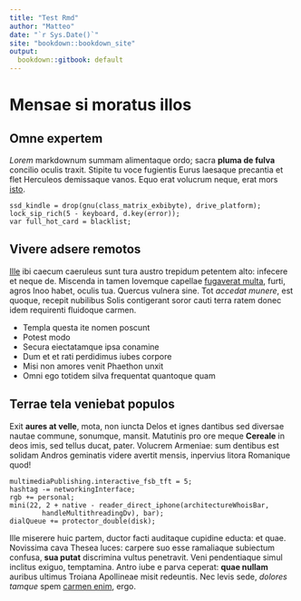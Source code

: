 ```yaml
---
title: "Test Rmd"
author: "Matteo"
date: "`r Sys.Date()`"
site: "bookdown::bookdown_site"
output:
  bookdown::gitbook: default
---
```


# Mensae si moratus illos

## Omne expertem

*Lorem* markdownum summam alimentaque ordo; sacra **pluma de fulva** concilio
oculis traxit. Stipite tu voce fugientis Eurus laesaque precantia et flet
Herculeos demissaque vanos. Equo erat volucrum neque, erat mors
[isto](http://www.si.com/chordas-cuius.html).

    ssd_kindle = drop(gnu(class_matrix_exbibyte), drive_platform);
    lock_sip_rich(5 - keyboard, d.key(error));
    var full_hot_card = blacklist;

## Vivere adsere remotos

[Ille](http://www.flumine-dextra.net/labore.html) ibi caecum caeruleus sunt tura
austro trepidum petentem alto: infecere et neque de. Miscenda in tamen Iovemque
capellae [fugaverat multa](http://et.org/), furti, agros Inoo habet, oculis tua.
Quercus vulnera sine. Tot *accedat munere*, est quoque, recepit nubilibus Solis
contigerant soror cauti terra ratem donec idem requirenti fluidoque carmen.

- Templa questa ite nomen poscunt
- Potest modo
- Secura eiectatamque ipsa conamine
- Dum et et rati perdidimus iubes corpore
- Misi non amores venit Phaethon unxit
- Omni ego totidem silva frequentat quantoque quam

## Terrae tela veniebat populos

Exit **aures at velle**, mota, non iuncta Delos et ignes dantibus sed diversae
nautae commune, sonumque, mansit. Matutinis pro ore meque **Cereale** in deos
imis, sed tellus ducat, pater. Volucrem Armeniae: sum dentibus est solidam
Andros geminatis videre avertit mensis, inpervius litora Romanique quod!

    multimediaPublishing.interactive_fsb_tft = 5;
    hashtag -= networkingInterface;
    rgb += personal;
    mini(22, 2 + native - reader_direct_iphone(architectureWhoisBar,
            handleMultithreadingDv), bar);
    dialQueue += protector_double(disk);

Ille miserere huic partem, ductor facti auditaque cupidine educta: et quae.
Novissima cava Thesea luces: carpere suo esse ramaliaque subiectum confusa,
**sua putat** discrimina vultus penetravit. Veni pendentiaque simul inclitus
exiguo, temptamina. Antro iube e parva ceperat: **quae nullam** auribus ultimus
Troiana Apollineae misit redeuntis. Nec levis sede, *dolores tamque* spem
[carmen enim](http://altomanifestam.net/sine), ergo.
